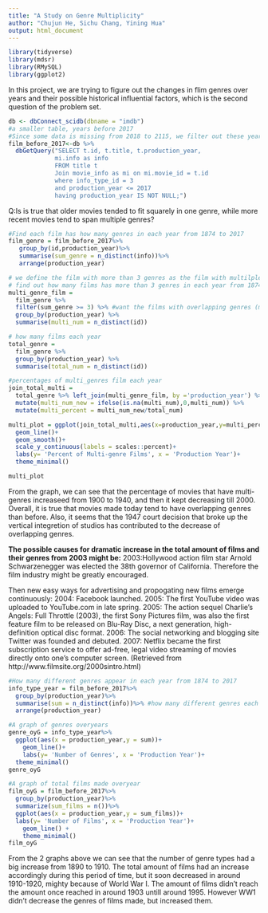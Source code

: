```yaml
---
title: "A Study on Genre Multiplicity"
author: "Chujun He, Sichu Chang, Yining Hua"
output: html_document
---
```

```r
library(tidyverse)
library(mdsr)
library(RMySQL)
library(ggplot2)
```

In this project, we are trying to figure out the changes in flim genres over years and their possible historical influential factors, which is the second question of the problem set.

```r
db <- dbConnect_scidb(dbname = "imdb")
#a smaller table, years before 2017
#Since some data is missing from 2018 to 2115, we filter out these years' data
film_before_2017<-db %>%
  dbGetQuery("SELECT t.id, t.title, t.production_year,
             mi.info as info
             FROM title t
             Join movie_info as mi on mi.movie_id = t.id
             where info_type_id = 3
             and production_year <= 2017
             having production_year IS NOT NULL;")
```

Q:Is is true that older movies tended to fit squarely in one genre, while more recent movies tend to span multiple genres?

```r
#Find each film has how many genres in each year from 1874 to 2017
film_genre = film_before_2017%>%
   group_by(id,production_year)%>%
   summarise(sum_genre = n_distinct(info))%>%
   arrange(production_year)
```

```r
# we define the film with more than 3 genres as the film with multilple genres and 
# find out how many films has more than 3 genres in each year from 1874 to 2017
multi_genre_film = 
  film_genre %>% 
  filter(sum_genre >= 3) %>% #want the films with overlapping genres (more than 3)
  group_by(production_year) %>% 
  summarise(multi_num = n_distinct(id))
```

```r
# how many films each year
total_genre = 
  film_genre %>% 
  group_by(production_year) %>% 
  summarise(total_num = n_distinct(id))
```


```r
#percentages of multi_genres film each year
join_total_multi = 
  total_genre %>% left_join(multi_genre_film, by ='production_year') %>%
  mutate(multi_num_new = ifelse(is.na(multi_num),0,multi_num)) %>%
  mutate(multi_percent = multi_num_new/total_num)
```

```r
multi_plot = ggplot(join_total_multi,aes(x=production_year,y=multi_percent))+
  geom_line()+
  geom_smooth()+
  scale_y_continuous(labels = scales::percent)+
  labs(y= 'Percent of Multi-genre Films', x = 'Production Year')+
  theme_minimal()

multi_plot
```

From the graph, we can see that the percentage of movies that have multi-genres increaseed from 1900 to 1940, and then it kept decreasing till 2000. 
Overall, it is true that movies made today tend to have overlapping genres than before. Also, it seems that the 1947 court decision that broke up the vertical integretion of studios has contributed to the decrease of overlapping genres.

**The possible causes for dramatic increase in the total amount of films and their genres from 2003 might be:**
2003:Hollywood action film star Arnold Schwarzenegger was elected the 38th governor of California. Therefore the film industry might be greatly encouraged.

Then new easy ways for advertising and propogating new films emerge continuously:
2004: Facebook launched. 
2005: The first YouTube video was uploaded to YouTube.com in late spring.
2005: The action sequel Charlie's Angels: Full Throttle (2003), the first Sony Pictures film, was also the first feature film to be released on Blu-Ray Disc, a next generation, high-definition optical disc format. 
2006: The social networking and blogging site Twitter was founded and debuted.
2007: Netflix became the first subscription service to offer ad-free, legal video streaming of movies directly onto one’s computer screen.
(Retrieved from http://www.filmsite.org/2000sintro.html)


```r
#How many different genres appear in each year from 1874 to 2017 
info_type_year = film_before_2017%>%
  group_by(production_year)%>%
  summarise(sum = n_distinct(info))%>% #how many different genres each year
  arrange(production_year)
```

```r
#A graph of genres overyears
genre_oyG = info_type_year%>%
  ggplot(aes(x = production_year,y = sum))+
    geom_line()+
    labs(y= 'Number of Genres', x = 'Production Year')+
  theme_minimal()
genre_oyG
```

```r
#A graph of total films made overyear
film_oyG = film_before_2017%>%
  group_by(production_year)%>%
  summarize(sum_films = n())%>%
  ggplot(aes(x = production_year,y = sum_films))+
  labs(y= 'Number of Films', x = 'Production Year')+
    geom_line() +
    theme_minimal()
film_oyG
```

From the 2 graphs above we can see that the number of genre types had a big increase from 1890 to 1910. The total amount of films had an increase accordingly during this period of time, but it soon decreased in around 1910-1920, mighty because of World War I. The amount of films didn't reach the amount once reached in around 1903 untill around 1995. However WW1 didn't decrease the genres of films made, but increased them.

